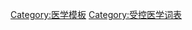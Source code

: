 {{Navbox
|bodyclass=hlist

|name    = ICD-10A
|title   = [[国际疾病与相关健康问题统计分类第十版]]索引 
|list1   = 
*[[ICD-10 第一章：某些传染病和寄生虫病|A00-B99]]
*[[ICD-10 第二章：肿瘤|C00-D48]]
*[[ICD-10 第三章：血液及造血器官疾病和某些涉及免疫机制的疾患|D50-D89]]
*[[ICD-10 第四章：内分泌、营养和代谢疾病|E00-E90]]
*[[ICD-10 第五章：精神和行为障碍|F00-F99]]
*[[ICD-10 第六章：神经系统疾病|G00-G99]]
*[[ICD-10 第七章：眼和附器疾病|H00-H59]]
*[[ICD-10 第八章：耳和乳突疾病|H60-H95]]
*[[ICD-10 第九章：循环系统疾病|I00-I99]]
*[[ICD-10 第十章：呼吸系统疾病|J00-J99]]
*[[ICD-10 第十一章：消化系统疾病|K00-K93]]
*[[ICD-10 第十二章：皮肤和皮下组织疾病|L00-L99]]
*[[ICD-10 第十三章：肌肉骨骼系统和结缔组织疾病|M00-M99]]
*[[ICD-10 第十四章：泌尿生殖系统疾病|N00-N99]]
*[[ICD-10 第十五章：妊娠、分娩和产褥期|O00-O99]]
*[[ICD-10 第十六章：起源于围产期的某些情况|P00-P96]]
*[[ICD-10 第十七章：先天畸形、变形和染色体异常|Q00-Q99]]
*[[ICD-10 第十八章：症状、体征和临床与实验室异常所见|R00-R99]]
*[[ICD-10 第十九章：损伤、中毒和外因的某些其他后果|S00-T98]]
*[[ICD-10 第二十章：疾病和死亡的外因|V01-Y98]]
*[[ICD-10 第二十一章：影响健康状态和与保健机构接触的因素|Z00-Z99]]
*[[ICD-10 第二十二章：特殊目的代码|U00-U99]]
}}<noinclude>
[[Category:医学模板]]
[[Category:受控医学词表]]
</noinclude>